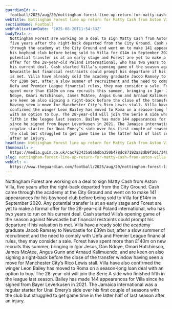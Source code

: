 ```yaml
---
guardianId: >-
  football/2025/aug/20/nottingham-forest-line-up-return-for-matty-cash-from-aston-villa
webTitle: Nottingham Forest line up return for Matty Cash from Aston Villa
sectionName: Football
webPublicationDate: '2025-08-20T11:54:33Z'
bodyText: >-
  Nottingham Forest are working on a deal to sign Matty Cash from Aston Villa,
  five years after the right-back departed from the City Ground. Cash came
  through the academy at the City Ground and went on to make 141 appearances for
  his boyhood club before being sold to Villa for £14m in September 2020. Any
  potential transfer is at an early stage and Forest are yet to make a formal
  offer for the 28-year-old Poland international, who has two years to run on
  his current deal. Cash started Villa’s opening game of the season against
  Newcastle but financial restraints could prompt his departure if his valuation
  is met. Villa have already sold the academy graduate Jacob Ramsey to Newcastle
  for £39m but, after a slow summer of recruitment and the need to comply with
  Uefa and Premier League financial rules, they may consider a sale. Forest have
  spent more than £140m on new recruits this summer, bringing in Igor Jesus, Dan
  Ndoye, Omari Hutchinson, James McAtee, Angus Gunn and Arnaud Kalimuendo, and
  are keen on also signing a right-back before the close of the transfer window
  having seen a move for Manchester City’s Rico Lewis stall. Villa have also
  confirmed the winger Leon Bailey has moved to Roma on a season-long loan deal
  with an option to buy. The 28-year-old will join the Serie A side who finished
  fifth in the league last season. Bailey has made 144 appearances for Villa
  since he signed from Bayer Leverkusen in 2021. The Jamaica international was a
  regular starter for Unai Emery’s side over his first couple of seasons with
  the club but struggled to get game time in the latter half of last season
  after an injury.
headline: Nottingham Forest line up return for Matty Cash from Aston Villa
thumbnail: >-
  https://media.guim.co.uk/cac783435a0abdba350b478dc87192aa2db9f201/348_173_3566_2853/500.jpg
slug: nottingham-forest-line-up-return-for-matty-cash-from-aston-villa
webUrl: >-
  https://www.theguardian.com/football/2025/aug/20/nottingham-forest-line-up-return-for-matty-cash-from-aston-villa
---
```

Nottingham Forest are working on a deal to sign Matty Cash from Aston Villa, five years after the right-back departed from the City Ground. Cash came through the academy at the City Ground and went on to make 141 appearances for his boyhood club before being sold to Villa for £14m in September 2020. Any potential transfer is at an early stage and Forest are yet to make a formal offer for the 28-year-old Poland international, who has two years to run on his current deal. Cash started Villa’s opening game of the season against Newcastle but financial restraints could prompt his departure if his valuation is met. Villa have already sold the academy graduate Jacob Ramsey to Newcastle for £39m but, after a slow summer of recruitment and the need to comply with Uefa and Premier League financial rules, they may consider a sale. Forest have spent more than £140m on new recruits this summer, bringing in Igor Jesus, Dan Ndoye, Omari Hutchinson, James McAtee, Angus Gunn and Arnaud Kalimuendo, and are keen on also signing a right-back before the close of the transfer window having seen a move for Manchester City’s Rico Lewis stall. Villa have also confirmed the winger Leon Bailey has moved to Roma on a season-long loan deal with an option to buy. The 28-year-old will join the Serie A side who finished fifth in the league last season. Bailey has made 144 appearances for Villa since he signed from Bayer Leverkusen in 2021. The Jamaica international was a regular starter for Unai Emery’s side over his first couple of seasons with the club but struggled to get game time in the latter half of last season after an injury.
